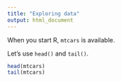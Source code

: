 ```yaml
---
title: "Exploring data"
output: html_document
---
```


When you start R, `mtcars` is available. 

Let's use `head()` and `tail()`.

```r
head(mtcars)
tail(mtcars)
```
